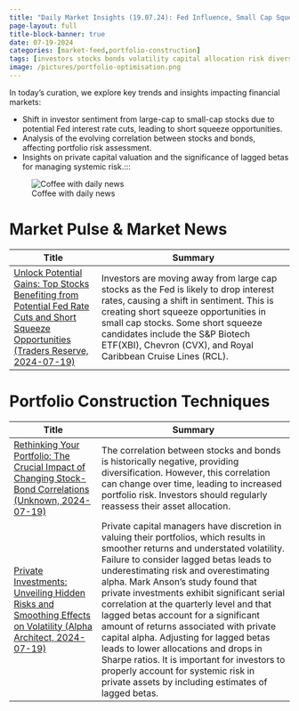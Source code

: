```yaml
---
title: "Daily Market Insights (19.07.24): Fed Influence, Small Cap Squeeze, and Portfolio Risk Reassessment"
page-layout: full
title-block-banner: true
date: 07-19-2024
categories: [market-feed,portfolio-construction]
tags: [investors stocks bonds volatility capital allocation risk diversification sentiment squeeze returns alpha portfolios]
image: /pictures/portfolio-optimisation.png
---
```


::: {layout-ncol=2}

:::{#first-column}
In today’s curation, we explore key trends and insights impacting financial markets:

- Shift in investor sentiment from large-cap to small-cap stocks due to potential Fed interest rate cuts, leading to short squeeze opportunities.
- Analysis of the evolving correlation between stocks and bonds, affecting portfolio risk assessment.
- Insights on private capital valuation and the significance of lagged betas for managing systemic risk.:::
:::

:::{#second-column}
![Coffee with daily news](/pictures/portfolio-optimisation.png)
:::

:::



# Market Pulse & Market News
| Title | Summary |
|-----|-----------|
| [Unlock Potential Gains: Top Stocks Benefiting from Potential Fed Rate Cuts and Short Squeeze Opportunities (Traders Reserve, 2024-07-19)](https://moneymorning.com/2024/07/19/short-sellers-hate-that-these-stocks-are-moving-higher/)   | Investors are moving away from large cap stocks as the Fed is likely to drop interest rates, causing a shift in sentiment. This is creating short squeeze opportunities in small cap stocks. Some short squeeze candidates include the S&P Biotech ETF(XBI), Chevron (CVX), and Royal Caribbean Cruise Lines (RCL). |

# Portfolio Construction Techniques
| Title | Summary |
|-----|-----------|
| [Rethinking Your Portfolio: The Crucial Impact of Changing Stock-Bond Correlations (Unknown, 2024-07-19)](http://mrzepczynski.blogspot.com/2024/07/why-is-stock-bond-correlation-important.html)   | The correlation between stocks and bonds is historically negative, providing diversification. However, this correlation can change over time, leading to increased portfolio risk. Investors should regularly reassess their asset allocation. |
| [Private Investments: Unveiling Hidden Risks and Smoothing Effects on Volatility (Alpha Architect, 2024-07-19)](https://alphaarchitect.com/2024/07/amortizing-volatility/)   | Private capital managers have discretion in valuing their portfolios, which results in smoother returns and understated volatility. Failure to consider lagged betas leads to underestimating risk and overestimating alpha. Mark Anson's study found that private investments exhibit significant serial correlation at the quarterly level and that lagged betas account for a significant amount of returns associated with private capital alpha. Adjusting for lagged betas leads to lower allocations and drops in Sharpe ratios. It is important for investors to properly account for systemic risk in private assets by including estimates of lagged betas. |

